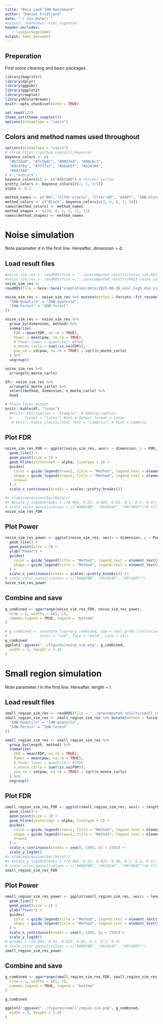 ```yaml
---
title: "Boca Leek IHW Benchmark"
author: "Daniel Fridljand"
date: "`r Sys.Date()`"
#output: rmarkdown::html_vignette
header-includes:
   - \usepackage{bbm}
output: html_document
---
```


## Preperation
First some cleaning and basic packages.
```r
library(magrittr)
library(dplyr)
library(ggpubr)
library(ggplot2)
library(cowplot)
library(RColorBrewer)
knitr::opts_chunk$set(echo = TRUE)

set.seed(123)
theme_set(theme_cowplot())
options(bitmapType = "cairo")
```

## Colors and method names used throughout 

```r
options(bitmapType = "cairo")
# (from https://github.com/dill/beyonce)
beyonce_colors <- c(
  "#b72da0", "#7c5bd2", "#0097ed", "#00c6c3",
  "#9cd78a", "#f7f7a7", "#ebab5f", "#e24344",
  "#04738d"
) # ,"#d8cdc9")
beyonce_colors[6] <- c("#dbcb09") # thicker yellow
pretty_colors <- beyonce_colors[c(2, 1, 3:5)]
alpha <- 0.1
```

```r
method_names <- c("BH", "Clfdr-oracle", "Clfdr-EM", "AdaPT", "IHW-Storey-BetaMix", "IHW-BH-Grenander")
method_colors <- c("Black", beyonce_colors[c(3, 4, 6, 2, 1)])
names(method_colors) <- method_names
method_shapes <- c(20, 0, 1, 2, 12, 13)
names(method_shapes) <- method_names
```

# Noise simulation

\begin{eqnarray}
& X_i \sim U[0,1]^d \\
&\pi_1(X) = \mathbf{1}(X^1 \leq 0.5)0.9\\
&H_i \mid X_i \sim \text{Bernoulli}(\pi_1(X_i))\\
&P_i \mid H_i = 0, X_i \sim U[0,1]\\
&P_i \mid H_i = 1, X_i \sim Beta(0.25, 1)
\end{eqnarray}
Note parameter $d$ in the first line. Hereafter, dimension = $d$.


## Load result files
```r
#noise_sim_res <- readRDS(file = "../precomputed_results/noise_sim.Rds")
#noise_sim_res <- readRDS(file = "../precomputed_results/0613_noise_sim.Rds")
noise_sim_res <- 
readRDS(file = here::here("simulation/data/2023-06-26_eval_high_dim_sim.Rds"))

noise_sim_res <- noise_sim_res %>% mutate(method = forcats::fct_recode(method,
  "IHW-Quantile" = "IHW-quantile",
  "IHW-Forest" = "IHW-forest"
))
```

```r
noise_sim_res <- noise_sim_res %>%
  group_by(dimension, method) %>%
  summarize(
    FDR = mean(FDP, na.rm = TRUE),
    Power = mean(pow, na.rm = TRUE),
    # Power_lower = quantile() #TODO
    n_monte_carlo = sum(!is.na(FDP)),
    pow_se = sd(pow, na.rm = TRUE) / sqrt(n_monte_carlo)
  ) %>%
  ungroup()

noise_sim_res %>% 
  arrange(n_monte_carlo)
```
```r
df<- noise_sim_res %>% 
  arrange(n_monte_carlo) %>%
  select(method, dimension, n_monte_carlo) %>%
  head

# Plain latex output 
knitr::kable(df, "latex")
  #knitr::kbl(caption = "Example", # Adding caption  
  #      format = "latex") #%>% # Output format = latex 
   # knitr::kable_classic(html_font = "Cambria") # Font = Cambria 
```

## Plot FDR
```r
noise_sim_res_FDR <- ggplot(noise_sim_res, aes(x = dimension, y = FDR, shape = method, col = method)) +
  geom_line() +
  geom_point(size = 2) +
  geom_hline(yintercept = alpha, linetype = 2) +
  guides(
    color = guide_legend(nrow=2, title = "Method", legend.text = element_text(size = 4)),
    shape = guide_legend(nrow=2, title = "Method", legend.text = element_text(size = 4)),
    nrow=2
  ) +
  scale_x_continuous(breaks = scales::pretty_breaks())

#+ xlab(expression(bar(beta)))
#+ #scale_y_log10(breaks = c(0.003, 0.01, 0.025, 0.05, 0.1, 0.2, 0.4))
# scale_color_manual(values = c("#00AFBB", "#52854C", "#FC4E07"))# fill=guide_legend(nrow=2,byrow=TRUE)
noise_sim_res_FDR
```

## Plot Power

```r
noise_sim_res_power <- ggplot(noise_sim_res, aes(x = dimension, y = Power, shape = method, col = method)) +
  geom_line() +
  geom_point(size = 2) +
  ylab("Power") +
  guides(
    color = guide_legend(title = "Method", legend.text = element_text(size = 4)),
    shape = guide_legend(title = "Method", legend.text = element_text(size = 4))
  ) +
  scale_x_continuous(breaks = scales::pretty_breaks()) #+
# scale_color_manual(values = c("#00AFBB", "#52854C", "#FC4E07"))
noise_sim_res_power
```

## Combine and save

```r
g_combined <- ggarrange(noise_sim_res_FDR, noise_sim_res_power,
  nrow = 1, widths = c(1, 1),
  common.legend = TRUE, legend = "bottom"
)

# g_combined <- annotate_figure(g_combined, top = text_grob("ifelse(sum(cov_row[1]^2) <= 1, 0.9, 0)",
#               color = "red", face = "bold", size = 14))
g_combined
ggplot2::ggsave("../figures/noise_sim.png", g_combined,
  width = 5, height = 3.25
)
```

# Small region simulation

\begin{eqnarray}
& X_i \sim U[0,l] \\
&\pi_1(X) = \mathbf{1}(X^1 \leq 1)0.9\\
&H_i \mid X_i \sim \text{Bernoulli}(\pi_1(X_i))\\
&P_i \mid H_i = 0, X_i \sim U[0,1]\\
&P_i \mid H_i = 1, X_i \sim Beta(0.25, 1)
\end{eqnarray}

Note parameter $l$ in the first line. Hereafter, length = $l$.

## Load result files
```r
small_region_sim_res <- readRDS(file = "../precomputed_results/small_region_sim.Rds")
small_region_sim_res <- small_region_sim_res %>% mutate(method = forcats::fct_recode(method,
  "IHW-Quantile" = "IHW-quantile",
  "IHW-Forest" = "IHW-forest"
))
```

```r
small_region_sim_res <- small_region_sim_res %>%
  group_by(length, method) %>%
  summarize(
    FDR = mean(FDP, na.rm = TRUE),
    Power = mean(pow, na.rm = TRUE),
    # Power_lower = quantile() #TODO
    n_monte_carlo = sum(!is.na(FDP)),
    pow_se = sd(pow, na.rm = TRUE) / sqrt(n_monte_carlo)
  ) %>%
  ungroup()
```

## Plot FDR
```r
small_region_sim_res_FDR <- ggplot(small_region_sim_res, aes(x = length, y = FDR, shape = method, col = method)) +
  geom_line() +
  geom_point(size = 2) +
  geom_hline(yintercept = alpha, linetype = 2) +
  guides(
    color = guide_legend(nrow=2, title = "Method", legend.text = element_text(size = 4)),
    shape = guide_legend(nrow=2, title = "Method", legend.text = element_text(size = 4)),
    nrow=2
  ) +
  scale_x_continuous(breaks = seq(0, 1000, by = 250)) +
  scale_y_log10()
#+ xlab(expression(bar(beta)))
#+ #scale_y_log10(breaks = c(0.003, 0.01, 0.025, 0.05, 0.1, 0.2, 0.4))
# scale_color_manual(values = c("#00AFBB", "#52854C", "#FC4E07"))# fill=guide_legend(nrow=2,byrow=TRUE)
small_region_sim_res_FDR
```

## Plot Power

```r
small_region_sim_res_power <- ggplot(small_region_sim_res, aes(x = length, y = Power, shape = method, col = method)) +
  geom_line() +
  geom_point(size = 2) +
  ylab("Power") +
  guides(
    color = guide_legend(title = "Method", legend.text = element_text(size = 4)),
    shape = guide_legend(title = "Method", legend.text = element_text(size = 4))
  ) +
  scale_x_continuous(breaks = seq(0, 1000, by = 250)) +
  scale_y_log10()
# breaks = c(0.003, 0.01, 0.025, 0.05, 0.1, 0.2, 0.4)
# scale_color_manual(values = c("#00AFBB", "#52854C", "#FC4E07"))
small_region_sim_res_power
```

## Combine and save

```r
g_combined <- ggarrange(small_region_sim_res_FDR, small_region_sim_res_power,
  nrow = 1, widths = c(1, 1),
  common.legend = TRUE, legend = "bottom"
)

g_combined
```

```r
ggplot2::ggsave("../figures/small_region_sim.png", g_combined,
  width = 5, height = 3.25
)
```
